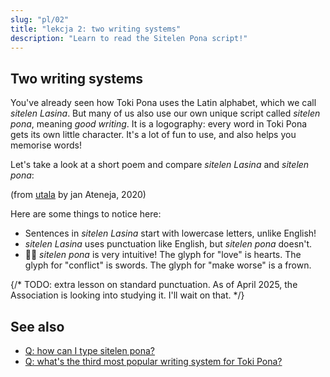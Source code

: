 ```yaml
---
slug: "pl/02"
title: "lekcja 2: two writing systems"
description: "Learn to read the Sitelen Pona script!"
---
```



## Two writing systems

You've already seen how Toki Pona uses the Latin alphabet, which we call _sitelen Lasina_. But many of us also use our own unique script called _sitelen pona_, meaning _good writing_. It is a logography: every word in Toki Pona gets its own little character. It's a lot of fun to use, and also helps you memorise words!

Let's take a look at a short poem and compare _sitelen Lasina_ and _sitelen pona_:

<Tabbed id="1">
  <Row sl="sina olin e utala." m="You love conflict." />
  <Row sl="taso sina sona ala:" m="But you don’t understand" />
  <Row sl="utala li ike e sina." m="that conflict makes you worse." />
</Tabbed>

(from [utala](https://utala.pona.la/toki-musi-lili/#utala) by jan Ateneja, 2020)  

Here are some things to notice here:

- Sentences in _sitelen Lasina_ start with lowercase letters, unlike English!
- _sitelen Lasina_ uses punctuation like English, but _sitelen pona_ doesn't.
- 󱥠󱥔 _sitelen pona_ is very intuitive! The glyph for "love" is hearts. The glyph for "conflict" is swords. The glyph for "make worse" is a frown.

{/* TODO: extra lesson on standard punctuation. As of April 2025, the Association is looking into studying it. I'll wait on that. */}

## See also
* [Q: how can I type sitelen pona?](en/fonts/)
* [Q: what's the third most popular writing system for Toki Pona?](en/sitelen-sitelen/)

